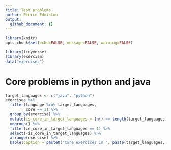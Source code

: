 ```yaml
---
title: Test problems
author: Pierce Edmiston
output:
  github_document: {}
---
```

```r
library(knitr)
opts_chunk$set(echo=FALSE, message=FALSE, warning=FALSE)
```
```r
library(tidyverse)
library(exercism)
data("exercises")
```

# Core problems in python and java

```r
target_languages <- c("java", "python")
exercises %>%
  filter(language %in% target_languages,
         core == 1) %>%
  group_by(exercise) %>%
  mutate(is_core_in_target_languages = (n() == length(target_languages))) %>%
  ungroup() %>%
  filter(is_core_in_target_languages == 1) %>%
  select(-is_core_in_target_languages) %>%
  arrange(exercise) %>%
  kable(caption = paste0("Core exercises in ", paste(target_languages, collapse = " and "), "."))
```
